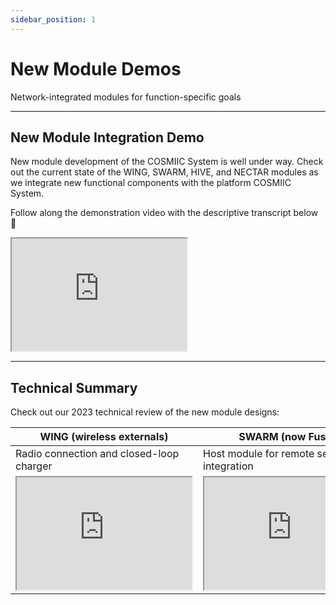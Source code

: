 ```yaml
---
sidebar_position: 1
---
```



# New Module Demos

Network-integrated modules for function-specific goals

---

## New Module Integration Demo

New module development of the COSMIIC System is well under way. Check out the current state of the WING, SWARM, HIVE, and NECTAR modules as we integrate new functional components with the platform COSMIIC System.

<div class='youtube-player'>
    <ReactPlayer controls url='https://youtu.be/qFsUOagjAbA' />
</div>

<p> </p>

Follow along the demonstration video with the descriptive transcript below :arrow_down_small:

<div class= 'pdf-viewer'><iframe src="https://drive.google.com/file/d/1MfZSrIefAg5NHp9M6-97QREyNyMQIx7V/preview" width="280" height="180" allow="autoplay"></iframe></div>

<p> </p>

---

## Technical Summary

Check out our 2023 technical review of the new module designs:

| WING (wireless externals) | SWARM (now Fusion) | HIVE (now Nova) | NECTAR (now Gamma) | 
| ---- | ---- | ----- | ------ |
| Radio connection and closed-loop charger | Host module for remote sensor integration | High-density recording and stim module | High-frequency nerve block module |
| <div class= 'pdf-viewer-table'><iframe src="https://drive.google.com/file/d/1A8mVBdhuXTx1t-XPN5-k3JtduGt1EF93/preview" width="280" height="180" allow="autoplay"></iframe></div> | <div class= 'pdf-viewer-table'><iframe src="https://drive.google.com/file/d/1u5ZbWWOWcPUkSdmYzvwa19drQCLtwunU/preview" width="280" height="180" allow="autoplay"></iframe></div> | <div class= 'pdf-viewer-table'><iframe src="https://drive.google.com/file/d/1lsyC7uRId5IBbo8luF1V1F1IrbLiXJqV/preview" width="280" height="180" allow="autoplay"></iframe></div> |  <div class= 'pdf-viewer-table'><iframe src="https://drive.google.com/file/d/1lsyC7uRId5IBbo8luF1V1F1IrbLiXJqV/preview" width="280" height="180" allow="autoplay"></iframe></div>|
